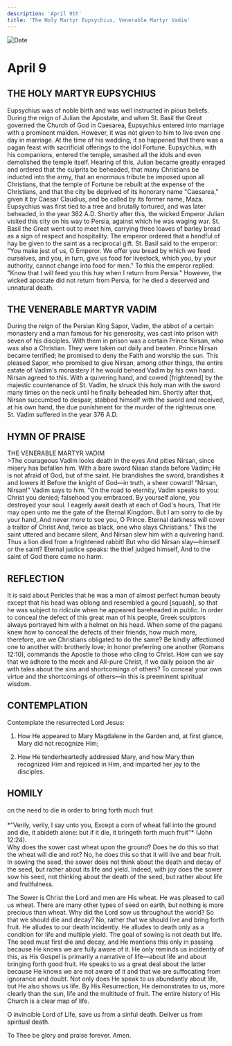 ```yaml
---
description: 'April 9th'
title: 'The Holy Martyr Eupsychius, Venerable Martyr Vadim'
---
```


<CustomPaginator />
<RunningHead />

<Image src="/title-imprint.png" height={68} width={50} alt="Date" className="title-imprint"/>

# <div id="date">April <Image className="four-dot" src="/four-dot.png" height={15} width={15} alt="" />9</div>

## THE HOLY MARTYR EUPSYCHIUS

Eupsychius was of noble birth and was well instructed in pious beliefs. During the reign of Julian the Apostate, and when St. Basil the Great governed the Church of God in Caesarea, Eupsychius entered into marriage with a prominent maiden. However, it was not given to him to live even one day in marriage. At the time of his wedding, it so happened that there was a pagan feast with sacrificial offerings to the idol Fortune. Eupsychius, with his companions, entered the temple, smashed all the idols and even demolished the temple itself. Hearing of this, Julian became greatly enraged and ordered that the culprits be beheaded, that many Christians be inducted into the army, that an enormous tribute be imposed upon all Christians, that the temple of Fortune be rebuilt at the expense of the Christians, and that the city be deprived of its honorary name "Caesarea," given it by Caesar Claudius, and be called by its former name, Maza.  Eupsychius was first tied to a tree and brutally tortured, and was later beheaded, in the year 362 A.D. Shortly after this, the wicked Emperor Julian visited this city on his way to Persia, against which he was waging war. St. Basil the Great went out to meet him, carrying three loaves of barley bread as a sign of respect and hospitality. The emperor ordered that a handful of hay be given to the saint as a reciprocal gift. St. Basil said to the emperor: "You make jest of us, O Emperor. We offer you bread by which we feed ourselves, and you, in turn, give us food for livestock, which you, by your authority, cannot change into food for men." To this the emperor replied: "Know that I will feed you this hay when I return from Persia." However, the wicked apostate did not return from Persia, for he died a deserved and unnatural death.

## THE VENERABLE MARTYR VADIM

During the reign of the Persian King Sapor, Vadim, the abbot of a certain monastery and a man famous for his generosity, was cast into prison with seven of his disciples. With them in prison was a certain Prince Nirsan, who was also a Christian. They were taken out daily and beaten. Prince Nirsan became terrified; he promised to deny the Faith and worship the sun. This pleased Sapor, who promised to give Nirsan, among other things, the entire estate of Vadim's monastery if he would behead Vadim by his own hand. Nirsan agreed to this. With a quivering hand, and cowed [frightened] by the majestic countenance of St. Vadim, he struck this holy man with the sword many times on the neck until he finally beheaded him. Shortly after that, Nirsan succumbed to despair, stabbed himself with the sword and received, at his own hand, the due punishment for the murder of the righteous one. St. Vadim suffered in the year 376 A.D.


## HYMN OF PRAISE
<div style={{textAlign:'center', color:'crimson', fontWeight:'bold'}}>
THE VENERABLE MARTYR VADIM
</div>
>The courageous Vadim looks death in the eyes  
And pities Nirsan, since misery has befallen him.  
With a bare sword Nisan stands before Vadim;  
He is not afraid of God, but of the saint.  
He brandishes the sword, brandishes it and lowers it!  
Before the knight of God—in truth, a sheer coward!  
“Nirsan, Nirsan!" Vadim says to him.  
“On the road to eternity, Vadim speaks to you:  
Christ you denied; falsehood you embraced.  
By yourself alone, you destroyed your soul.  
I eagerly await death at each of God's hours,  
That He may open unto me the gate of the Eternal Kingdom.  
But I am sorry to die by your hand,  
And never more to see you, O Prince.  
Eternal darkness will cover a traitor of Christ  
And, twice as black, one who slays Christians."  
This the saint uttered and became silent,  
And Nirsan slew him with a quivering hand.  
Thus a lion died from a frightened rabbit!  
But who did Nirsan slay—himself or the saint?  
Eternal justice speaks: the thief judged himself,  
And to the saint of God there came no harm.  


## REFLECTION

It is said about Pericles that he was a man of almost perfect human beauty except that his head was oblong and resembled a gourd [squash], so that he was subject to ridicule when he appeared bareheaded in public. In order to conceal the defect of this great man of his people, Greek sculptors always portrayed him with a helmet on his head. When some of the pagans knew how to conceal the defects of their friends, how much more, therefore, are we Christians obligated to do the same? Be kindly affectioned one to another with brotherly love; in honor preferring one another (Romans 12:10), commands the Apostle to those who cling to Christ. How can we say that we adhere to the meek and All-pure Christ, if we daily poison the air with tales about the sins and shortcomings of others? To conceal your own virtue and the shortcomings of others—in this is preeminent spiritual wisdom.


## CONTEMPLATION

Contemplate the resurrected Lord Jesus:

1. How He appeared to Mary Magdalene in the Garden and, at first glance, Mary did not recognize Him;

2. How He tenderheartedly addressed Mary, and how Mary then recognized Him and rejoiced in Him, and imparted her joy to the disciples.


## HOMILY
<div style={{textAlign:'center', color:'crimson', fontWeight:'bold'}}>
on the need to die in order to bring forth much fruit
</div><br />
<div style={{textAlign:'right'}}>
*"Verily, verily, I say unto you, Except a corn of wheat fall into the ground and die, it abideth alone: but if it die, it bringeth forth much fruit"* (John 12:24).
</div>
Why does the sower cast wheat upon the ground? Does he do this so that the wheat will die and rot? No, he does this so that it will live and bear fruit. In sowing the seed, the sower does not think about the death and decay of the seed, but rather about its life and yield. Indeed, with joy does the sower sow his seed, not thinking about the death of the seed, but rather about life and fruitfulness.

The Sower is Christ the Lord and men are His wheat. He was pleased to call us wheat. There are many other types of seed on earth, but nothing is more precious than wheat. Why did the Lord sow us throughout the world? So that we should die and decay? No, rather that we should live and bring forth fruit. He alludes to our death incidently. He alludes to death only as a condition for life and multiple yield. The goal of sowing is not death but life. The seed must first die and decay, and He mentions this only in passing because He knows we are fully aware of it. He only reminds us incidently of this, as His Gospel is primarily a narrative of life—about life and about bringing forth good fruit. He speaks to us a great deal about the latter because He knows we are not aware of it and that we are suffocating from ignorance and doubt. Not only does He speak to us abundantly about life, but He also shows us life. By His Resurrection, He demonstrates to us, more clearly than the sun, life and the multitude of fruit. The entire history of His Church is a clear map of life.

O invincible Lord of Life, save us from a sinful death. Deliver us from spiritual death.

To Thee be glory and praise forever. Amen.